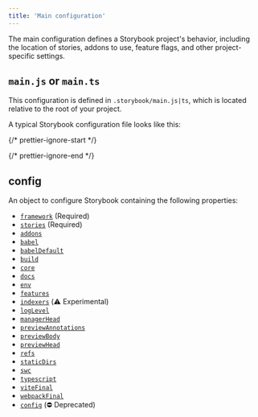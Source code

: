 ```yaml
---
title: 'Main configuration'
---
```


The main configuration defines a Storybook project's behavior, including the location of stories, addons to use, feature flags, and other project-specific settings.

## `main.js` or `main.ts`

This configuration is defined in `.storybook/main.js|ts`, which is located relative to the root of your project.

A typical Storybook configuration file looks like this:

{/* prettier-ignore-start */}

<CodeSnippets path="main-config-typical.md" />

{/* prettier-ignore-end */}

## config

An object to configure Storybook containing the following properties:

* [`framework`](./main-config-framework.md) (Required)
* [`stories`](./main-config-stories.md) (Required)
* [`addons`](./main-config-addons.md)
* [`babel`](./main-config-babel.md)
* [`babelDefault`](./main-config-babel-default.md)
* [`build`](./main-config-build.md)
* [`core`](./main-config-core.md)
* [`docs`](./main-config-docs.md)
* [`env`](./main-config-env.md)
* [`features`](./main-config-features.md)
* [`indexers`](./main-config-indexers.md) (⚠️ Experimental)
* [`logLevel`](./main-config-log-level.md)
* [`managerHead`](./main-config-manager-head.md)
* [`previewAnnotations`](./main-config-preview-annotations.md)
* [`previewBody`](./main-config-preview-body.md)
* [`previewHead`](./main-config-preview-head.md)
* [`refs`](./main-config-refs.md)
* [`staticDirs`](./main-config-static-dirs.md)
* [`swc`](./main-config-swc.md)
* [`typescript`](./main-config-typescript.md)
* [`viteFinal`](./main-config-vite-final.md)
* [`webpackFinal`](./main-config-webpack-final.md)
* [`config`](./main-config-config.md) (⛔️ Deprecated)

